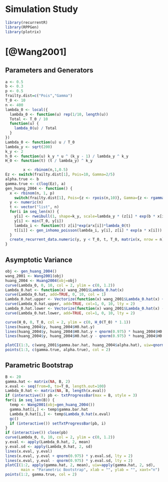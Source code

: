 Simulation Study
===

```r
library(recurrentR)
library(RPPGen)
library(plotrix)
```

# [@Wang2001]

## Parameters and Generators

```r
a <- 0.5
b <- 0.3
p <- 0.5
frailty.dist=c("Pois","Gamma")
T_0 <- 10
n <- 400
lambda_0 <- local({
  lambda_0 <- function(u) rep(1/10, length(u))
  Total <- T_0 / 10
  function(u) { 
    lambda_0(u) / Total
  }
})
Lambda_0 <- function(u) u / T_0
lambda_y <- sqrt(200)
k_y <- 2
h_0 <- function(u) k_y * u ^ (k_y - 1) / lambda_y ^ k_y
H_0 <- function(t) (t / lambda_y) ^ k_y

  		x <- rbinom(n,1,0.5)
Ez <- switch(frailty.dist[1], Pois=10, Gamma=2/5)
alpha.true <- b
gamma.true <- c(log(Ez), a)
gen_huang_2004 <- function() {
  x <- rbinom(n, 1, p)
	switch(frailty.dist[1], Pois={z <- rpois(n,10)}, Gamma={z <- rgamma(n,2,scale=5)})
  y <- numeric(n)
  t <- vector("list", n)
  for(i in seq_len(n)) {
    y[i] <- rweibull(1, shape=k_y, scale=lambda_y * (z[i] * exp(b * x[i]))^(-1/k_y))
    y[i] <- min(T_0, y[i])
    lambda_i <- function(t) z[i]*exp(a*x[i])*lambda_0(t)
    t[[i]] <- gen_inhomo_poisson(lambda_i, y[i], z[i] * exp(a * x[i]))
  }
  create_recurrent_data.numeric(y, y < T_0, t, T_0, matrix(x, nrow = n))
}

```

## Asymptotic Variance

```r
obj <- gen_huang_2004()
wang_2001 <- Wang2001(obj)
huang_2004 <- Huang2004(obj=obj)
curve(Lambda_0, 0, 10, col = 2, ylim = c(0, 1.2))
Lambda_0.hat <- function(x) wang_2001$Lambda_0.hat(x)
curve(Lambda_0.hat, add=TRUE, 0, 10, col = 1)
Lambda_0.hat.upper <- Vectorize(function(x) wang_2001$Lambda_0.hat(x) + 2 * sqrt(wang_2001$Lambda_0.hat.var(x)))
curve(Lambda_0.hat.upper, add=TRUE, col=1, 0, 10, lty = 2)
Lambda_0.hat.lower <- Vectorize(function(x) wang_2001$Lambda_0.hat(x) - 2 * sqrt(wang_2001$Lambda_0.hat.var(x)))
curve(Lambda_0.hat.lower, add=TRUE, col=1, 0, 10, lty = 2)

curve(H_0, 0, T_0, col = 2, ylim = c(0, H_0(T_0) * 1.1))
lines(huang_2004$y, huang_2004$H0.hat.y)
lines(huang_2004$y, huang_2004$H0.hat.y + qnorm(0.975) * huang_2004$H0.hat.y.sd, lty = 2)
lines(huang_2004$y, huang_2004$H0.hat.y - qnorm(0.975) * huang_2004$H0.hat.y.sd, lty = 2)

plotCI(1:3, c(wang_2001$gamma.bar.hat, huang_2004$alpha.hat), uiw=qnorm(0.975) * c(sqrt(diag(wang_2001$gamma.bar.hat.var)), sqrt(diag(huang_2004$alpha.hat.var))))
points(1:3, c(gamma.true, alpha.true), col = 2)
```

## Parametric Bootstrap

```r
B <- 20
gamma.hat <- matrix(NA, B, 2)
x.eval <- seq(from=0, to=T_0, length.out=100)
Lambda_0.hat <- matrix(NA, B, length(x.eval))
if (interactive()) pb <- txtProgressBar(max = B, style = 3)
for(i in seq_len(B)) {
  temp <- Wang2001(obj=gen_huang_2004())
  gamma.hat[i,] <- temp$gamma.bar.hat
  Lambda_0.hat[i,] <- temp$Lambda_0.hat(x.eval)
  gc()
  if (interactive()) setTxtProgressBar(pb, i)
}
if (interactive()) close(pb)
curve(Lambda_0, 0, 10, col = 2, ylim = c(0, 1.2))
y.eval <- apply(Lambda_0.hat, 2, mean)
y.eval.sd <- apply(Lambda_0.hat, 2, sd)
lines(x.eval, y.eval)
lines(x.eval, y.eval + qnorm(0.975) * y.eval.sd, lty = 2)
lines(x.eval, y.eval - qnorm(0.975) * y.eval.sd, lty = 2)
plotCI(1:2, apply(gamma.hat, 2, mean), uiw=apply(gamma.hat, 2, sd), 
       main = "Parametric Bootstrap", xlab = "", ylab = "", xaxt="n")
points(1:2, gamma.true, col = 2)
```